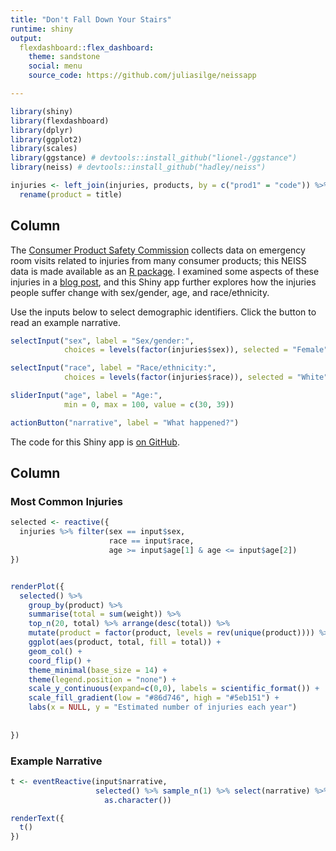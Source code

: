 ```yaml
---
title: "Don't Fall Down Your Stairs"
runtime: shiny
output: 
  flexdashboard::flex_dashboard:
    theme: sandstone
    social: menu
    source_code: https://github.com/juliasilge/neissapp

---
```


```r
library(shiny)
library(flexdashboard)
library(dplyr)
library(ggplot2)
library(scales)
library(ggstance) # devtools::install_github("lionel-/ggstance")
library(neiss) # devtools::install_github("hadley/neiss")

injuries <- left_join(injuries, products, by = c("prod1" = "code")) %>% 
  rename(product = title)
```

Column {.sidebar}
-----------------------------------------------------------------------

The [Consumer Product Safety Commission](http://www.cpsc.gov/en/Research--Statistics/NEISS-Injury-Data/) collects data on emergency room visits related to injuries from many consumer products; this NEISS data is made available as an [R package](https://github.com/hadley/neiss). I examined some aspects of these injuries in a [blog post](http://juliasilge.com/blog/Your-Floor/), and this Shiny app further explores how the injuries people suffer change with sex/gender, age, and race/ethnicity. 

Use the inputs below to select demographic identifiers. Click the button to read an example narrative.

```r
selectInput("sex", label = "Sex/gender:",
            choices = levels(factor(injuries$sex)), selected = "Female")

selectInput("race", label = "Race/ethnicity:",
            choices = levels(factor(injuries$race)), selected = "White")

sliderInput("age", label = "Age:",
            min = 0, max = 100, value = c(30, 39))

actionButton("narrative", label = "What happened?")
```

The code for this Shiny app is [on GitHub](https://github.com/juliasilge/neissapp).

Column 
-----------------------------------------------------------------------

### Most Common Injuries {data-height=800}

```r
selected <- reactive({
  injuries %>% filter(sex == input$sex,
                      race == input$race,
                      age >= input$age[1] & age <= input$age[2]) 
})


renderPlot({
  selected() %>%
    group_by(product) %>%
    summarise(total = sum(weight)) %>% 
    top_n(20, total) %>% arrange(desc(total)) %>%
    mutate(product = factor(product, levels = rev(unique(product)))) %>%
    ggplot(aes(product, total, fill = total)) + 
    geom_col() +
    coord_flip() +
    theme_minimal(base_size = 14) +
    theme(legend.position = "none") +
    scale_y_continuous(expand=c(0,0), labels = scientific_format()) +
    scale_fill_gradient(low = "#86d746", high = "#5eb151") +
    labs(x = NULL, y = "Estimated number of injuries each year")
  
  
})

```

### Example Narrative {data-height=200}

```r
t <- eventReactive(input$narrative, 
                   selected() %>% sample_n(1) %>% select(narrative) %>%
                     as.character())

renderText({
  t()
})

```

